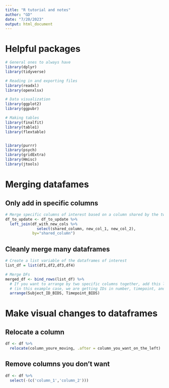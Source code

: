 ```yaml
---
title: "R tutorial and notes"
author: "GD"
date: "7/20/2023"
output: html_document
---
```

# Helpful packages
```r
# General ones to always have
library(dplyr)
library(tidyverse)

# Reading in and exporting files
library(readxl)
library(openxlsx)

# Data visualization 
library(ggplot2)
library(ggpubr)

# Making tables
library(finalfit)
library(table1)
library(flextable)


library(purrr)
library(psych)
library(gridExtra)
library(Hmisc)
library(jtools)
```
# Merging datafames
## Only add in specific columns
```r
# Merge specific columns of interest based on a column shared by the two DFs
df_to_update <- df_to_update %>% 
  left_join(df_with_new_cols %>%
              select(shared_column, new_col_1, new_col_2),
            by="shared_column")
```
## Cleanly merge many dataframes
```r
# Create a list variable of the dataframes of interest
list_df = list(df1,df2,df3,df4)

# Merge DFs
merged_df <- bind_rows(list_df) %>%
  # If you want to arrange by two specific columns together, add this line 
  # (in this example case, we are getting IDs in number, timepoint, and rescan order) (122-T3, 122x-T3, 122-T4, 123-T1, etc.)
  arrange(Subject_ID_BIDS, Timepoint_BIDS)
```

# Make visual changes to dataframes
## Relocate a column
```r
df <- df %>% 
  relocate(column_youre_moving, .after = column_you_want_on_the_left)
```
## Remove columns you don't want
```r
df <- df %>%
  select(-(c('column_1','column_2')))
```

